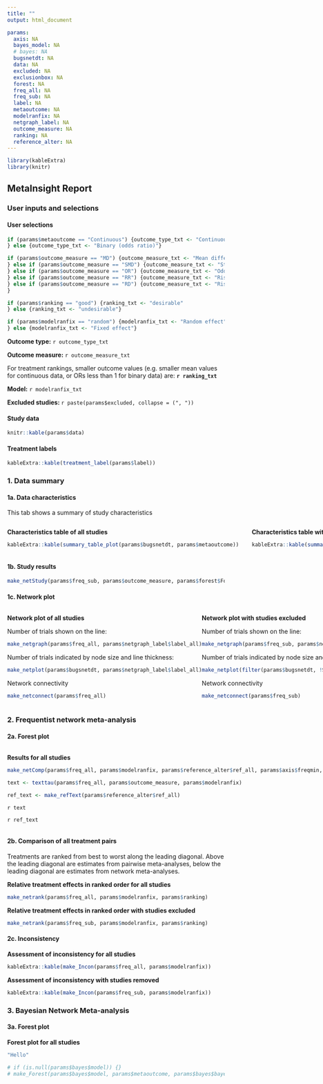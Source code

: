 ```yaml
---
title: ""
output: html_document

params:
  axis: NA
  bayes_model: NA
  # bayes: NA
  bugsnetdt: NA
  data: NA
  excluded: NA
  exclusionbox: NA
  forest: NA
  freq_all: NA
  freq_sub: NA
  label: NA
  metaoutcome: NA
  modelranfix: NA
  netgraph_label: NA
  outcome_measure: NA
  ranking: NA
  reference_alter: NA
---
```


```r
library(kableExtra)
library(knitr)
```
## MetaInsight Report {.tabset}

### User inputs and selections {.tabset}

#### User selections

```r
if (params$metaoutcome == "Continuous") {outcome_type_txt <- "Continuous (mean difference)"
} else {outcome_type_txt <- "Binary (odds ratio)"}

if (params$outcome_measure == "MD") {outcome_measure_txt <- "Mean difference"
} else if (params$outcome_measure == "SMD") {outcome_measure_txt <- "Standardised mean difference"
} else if (params$outcome_measure == "OR") {outcome_measure_txt <- "Odds ratio"
} else if (params$outcome_measure == "RR") {outcome_measure_txt <- "Risk ratio"
} else if (params$outcome_measure == "RD") {outcome_measure_txt <- "Risk difference"
}

if (params$ranking == "good") {ranking_txt <- "desirable"
} else {ranking_txt <- "undesirable"}

if (params$modelranfix == "random") {modelranfix_txt <- "Random effect"
} else {modelranfix_txt <- "Fixed effect"}

```

**Outcome type:** `r outcome_type_txt`

**Outcome measure:** `r outcome_measure_txt`

For treatment rankings, smaller outcome values (e.g. smaller mean values for continuous data, or ORs less than 1 for binary data) are: **`r ranking_txt`**

**Model:** `r modelranfix_txt`

**Excluded studies: ** `r paste(params$excluded, collapse = (", "))`

#### Study data 

```r
knitr::kable(params$data)
```

#### Treatment labels

```r
kableExtra::kable(treatment_label(params$label))
```


### 1. Data summary {.tabset}

#### 1a. Data characteristics

This tab shows a summary of study characteristics

:::: {style="display: grid; grid-template-columns: 1fr 1fr; grid-column-gap: 30px;"}

::: {}

**Characteristics table of all studies**

```r
kableExtra::kable(summary_table_plot(params$bugsnetdt, params$metaoutcome))
```

:::

::: {}

**Characteristics table with studies excluded**

```r
kableExtra::kable(summary_table_plot(filter(params$bugsnetdt, !Study %in% params$exclusionbox), params$metaoutcome))
```

:::

::::

#### 1b. Study results  

```r
make_netStudy(params$freq_sub, params$outcome_measure, params$forest$ForestHeader, params$forest$ForestTitle)
```


#### 1c. Network plot  

:::: {style="display: flex;"}

::: {}

**Network plot of all studies**

Number of trials shown on the line:

```r
make_netgraph(params$freq_all, params$netgraph_label$label_all)
```

Number of trials indicated by node size and line thickness:

```r
make_netplot(params$bugsnetdt, params$netgraph_label$label_all)
```

Network connectivity

```r
make_netconnect(params$freq_all)
```

:::

::: {}

**Network plot with studies excluded**   

Number of trials shown on the line:

```r
make_netgraph(params$freq_sub, params$netgraph_label$label_excluded)
```

Number of trials indicated by node size and line thickness:

```r
make_netplot(filter(params$bugsnetdt, !Study %in% params$exclusionbox), params$netgraph_label$label_all)
```

Network connectivity

```r
make_netconnect(params$freq_sub)
```

:::

::::

### 2. Frequentist network meta-analysis {.tabset}


#### 2a. Forest plot 

:::: {style="display: grid; grid-template-columns: 1fr 1fr; grid-column-gap: 30px;"}

::: {}

**Results for all studies**

```r
make_netComp(params$freq_all, params$modelranfix, params$reference_alter$ref_all, params$axis$freqmin, params$axis$freqmax)

text <- texttau(params$freq_all, params$outcome_measure, params$modelranfix)

ref_text <- make_refText(params$reference_alter$ref_all)
```

`r text`

`r ref_text`

:::

::: {}

**Results with studies excluded**

```r
make_netComp(params$freq_sub, params$modelranfix, params$reference_alter$ref_sub, params$axis$freqmin_sub, params$axis$freqmax_sub)

text <- texttau(params$freq_sub, params$outcome_measure, params$modelranfix)

ref_text <- make_refText(params$reference_alter$ref_sub)
```

`r text`

`r ref_text`

:::

::::

#### 2b. Comparison of all treatment pairs

Treatments are ranked from best to worst along the leading diagonal. Above the leading diagonal are estimates from pairwise meta-analyses, below the leading diagonal are estimates from network meta-analyses.

**Relative treatment effects in ranked order for all studies**

```r
make_netrank(params$freq_all, params$modelranfix, params$ranking)
```

**Relative treatment effects in ranked order with studies excluded**

```r
make_netrank(params$freq_sub, params$modelranfix, params$ranking)
```


#### 2c. Inconsistency

**Assessment of inconsistency for all studies**

```r
kableExtra::kable(make_Incon(params$freq_all, params$modelranfix))
```

**Assessment of inconsistency with studies removed**

```r
kableExtra::kable(make_Incon(params$freq_sub, params$modelranfix))
```

### 3. Bayesian Network Meta-analysis {.tabset}

#### 3a. Forest plot 

<!-- # ```{r echo=FALSE} -->
<!-- # if (is.null(params$bayes$model)) {eval_bayes <- FALSE -->
<!-- # } else {eval_bayes <- TRUE} -->
<!-- # ``` -->

**Forest plot for all studies**

```r

"Hello"

# if (is.null(params$bayes$model)) {}
# make_Forest(params$bayes$model, params$metaoutcome, params$bayes$bayesmin, params$bayes$bayesmax)
```

<!-- DIC table  -->

<!-- ```{r eval = eval_bayes} -->
<!-- knitr::kable(params$bayes$model$dic, digits=3) -->

<!-- gemtctau(params$bayes$model, params$outcome_measure) -->
<!-- ``` -->


<!-- **Forest plot with studies excluded** -->

<!-- ```{r eval = eval_bayes} -->
<!-- make_Forest(params$bayes$model_sub, params$metaoutcome, params$bayes$bayesmin_sub, params$bayes$bayesmax_sub) -->
<!-- ``` -->

<!-- DIC table  -->

<!-- ```{r eval = eval_bayes} -->
<!-- knitr::kable(params$bayes$model_sub$dic, digits=3) -->

<!-- gemtctau(params$bayes$model_sub, params$outcome_measure) -->

<!-- ``` -->

<!-- #### 3b. Comparison of all treatment pairs -->

<!-- **Treatment effects for all studies: comparison of all treatment pairs** -->

<!-- ```{r } -->
<!-- baye_comp(params$bayes$model, params$metaoutcome, params$outcome_measure) -->
<!-- ``` -->

<!-- **Treatment effects with studies excluded: comparison of all treatment pairs** -->

<!-- ```{r} -->
<!-- baye_comp(params$bayes$model_sub, params$metaoutcome, params$outcome_measure) -->
<!-- ``` -->

<!-- #### 3c. Ranking table -->

<!-- ```{r} -->
<!-- knitr::kable(ranking_chart(sub = FALSE, params$bayes$model, params$ranking)) -->
<!-- ``` -->

<!-- **Ranking table for all studies - Probability for each treatment to be the best** -->

<!-- ```{r} -->
<!-- knitr::kable(ranking_table(params$bayes$model, params$ranking), digits = 5) -->
<!-- ``` -->

<!-- ```{r} -->
<!-- knitr::kable(ranking_chart(sub = TRUE, params$bayes$model_sub, params$ranking)) -->
<!-- ``` -->

<!-- **Ranking table with studies excluded - Probability for each treatment to be the best** -->

<!-- ```{r} -->
<!-- knitr::kable(ranking_table(params$bayes$model_sub, params$ranking), digits = 5) -->
<!-- ``` -->

<!-- #### 3d. Nodesplit model -->

<!-- #### 3e. Bayesian result details -->

<!-- **Results details for all studies** -->

<!-- ```{r} -->
<!-- params$bayes$model$sumresults -->
<!-- ``` -->

<!-- **Gelman convergence assessment plot for all studies** -->

<!-- ```{r} -->
<!-- gelman.plot(params$bayes$model$mtcResults) -->
<!-- ``` -->

<!-- **Results details with studies excluded** -->

<!-- ```{r} -->
<!-- params$bayes$model_sub$sumresults -->
<!-- ``` -->

<!-- **Gelman convergence assessment plot with studies excluded** -->

<!-- ```{r} -->
<!-- gelman.plot(params$bayes$model_sub$mtcResults) -->
<!-- ``` -->

<!-- #### 3f. Deviance report -->

<!-- **Residual deviance from NMA model and UME inconsistency model for all studies** -->

<!-- ```{r} -->
<!-- scat_plot(params$bayes$model)$p -->
<!-- ``` -->

<!-- **Residual deviance from NMA model and UME inconsistency model with studies excluded** -->

<!-- ```{r} -->
<!-- scat_plot(params$bayes$model_sub)$p -->
<!-- ``` -->

<!-- **Per-arm residual deviance for all studies** -->

<!-- ```{r} -->
<!-- stemplot(params$bayes$model) -->
<!-- ``` -->

<!-- **Per-arm residual deviance for sensitivity analysis** -->

<!-- ```{r} -->
<!-- stemplot(params$bayes$model_sub) -->
<!-- ``` -->

<!-- **Leverage plot for all studies** -->

<!-- ```{r} -->
<!-- levplot(params$bayes$model) -->
<!-- ``` -->

<!-- **Leverage plot for sensitivity analysis** -->

<!-- ```{r} -->
<!-- levplot(params$bayes$model_sub) -->
<!-- ``` -->

<!-- #### 3g. Model details -->

<!-- **3g-1 Model codes for analysis of all studies** -->

<!-- ```{r} -->
<!-- cat(params$bayesmodel$mtcResults$model$code, fill=FALSE, labels=NULL, append=FALSE) -->
<!-- ``` -->

<!-- **3g-2 Initial values**   -->

<!-- ```{r} -->
<!-- params$bayes$model$mtcResults$model$inits -->
<!-- ``` -->

<!-- **3g-4 Deviance details** -->

<!-- NMA consistency model (all studies) -->
<!-- ```{r} -->
<!-- mtc.deviance({params$bayes$model$mtcResults}) -->
<!-- ``` -->

<!-- NMA consistency model  -->

<!-- ```{r} -->
<!-- mtc.deviance({params$bayes$model_sub$mtcResults}) -->
<!-- ``` -->

<!-- UME inconsistency model (all studies) -->
<!-- ```{r} -->
<!-- scat_plot(params$bayes$model)$y -->
<!-- ``` -->

<!-- UME inconsistency model (sensitivity) -->

<!-- ```{r} -->
<!-- scat_plot(params$bayes$model_sub)$y -->
<!-- ``` -->



